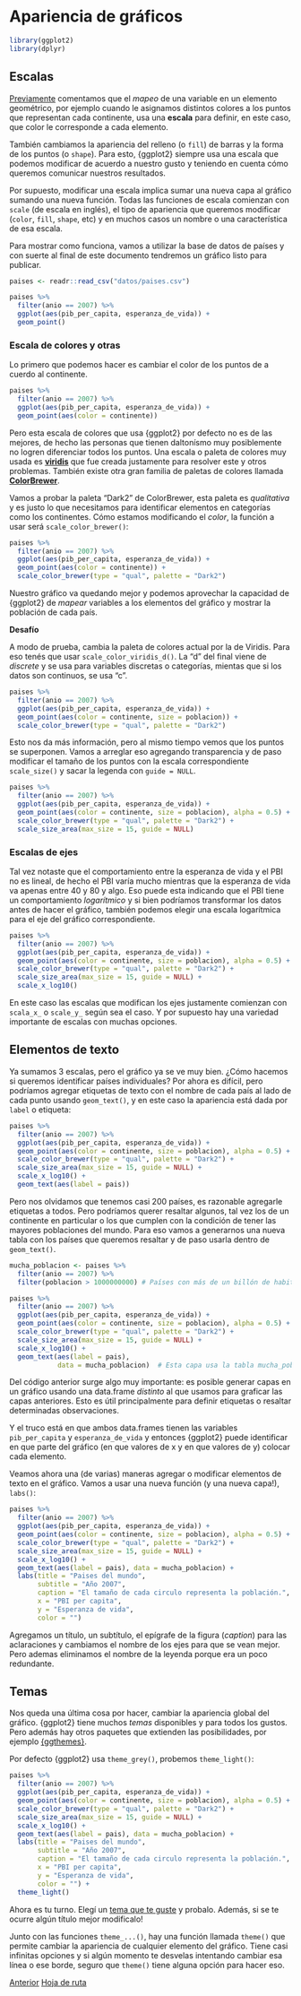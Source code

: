 # Apariencia de gráficos


```r
library(ggplot2)
library(dplyr)
```

## Escalas

[Previamente](06-graficos-I.html) comentamos que el *mapeo* de una variable en un elemento geométrico, por ejemplo cuando le asignamos distintos colores a los puntos que representan cada continente, usa una **escala** para definir, en este caso, que color le corresponde a cada elemento.

También cambiamos la apariencia del relleno (o `fill`) de barras y la forma de los puntos (o `shape`).
Para esto, {ggplot2} siempre usa una escala que podemos modificar de acuerdo a nuestro gusto y teniendo en cuenta cómo queremos comunicar nuestros resultados.

Por supuesto, modificar una escala implica sumar una nueva capa al gráfico sumando una nueva función.
Todas las funciones de escala comienzan con `scale` (de escala en inglés), el tipo de apariencia que queremos modificar (`color`, `fill`, `shape`, etc) y en muchos casos un nombre o una característica de esa escala.

Para mostrar como funciona, vamos a utilizar la base de datos de países y con suerte al final de este documento tendremos un gráfico listo para publicar.

```r
paises <- readr::read_csv("datos/paises.csv")

paises %>% 
  filter(anio == 2007) %>% 
  ggplot(aes(pib_per_capita, esperanza_de_vida)) +
  geom_point()

```

### Escala de colores y otras

Lo primero que podemos hacer es cambiar el color de los puntos de a cuerdo al continente.

```r
paises %>% 
  filter(anio == 2007) %>% 
  ggplot(aes(pib_per_capita, esperanza_de_vida)) +
  geom_point(aes(color = continente))
```

Pero esta escala de colores que usa {ggplot2} por defecto no es de las mejores, de hecho las personas que tienen daltonísmo muy posiblemente no logren diferenciar todos los puntos.
Una escala o paleta de colores muy usada es [**viridis**](https://cran.r-project.org/web/packages/viridis/vignettes/intro-to-viridis.html) que fue creada justamente para resolver este y otros problemas.
También existe otra gran familia de paletas de colores llamada [**ColorBrewer**](https://colorbrewer2.org/).

Vamos a probar la paleta "Dark2" de ColorBrewer, esta paleta es *qualitativa* y es justo lo que necesitamos para identificar elementos en categorías como los continentes.
Cómo estamos modificando el *color*, la función a usar será `scale_color_brewer()`:

```r
paises %>% 
  filter(anio == 2007) %>% 
  ggplot(aes(pib_per_capita, esperanza_de_vida)) +
  geom_point(aes(color = continente)) +
  scale_color_brewer(type = "qual", palette = "Dark2")
```

Nuestro gráfico va quedando mejor y podemos aprovechar la capacidad de {ggplot2} de *mapear* variables a los elementos del gráfico y mostrar la población de cada país.

::: {.alert .alert-info}
**Desafío**

A modo de prueba, cambia la paleta de colores actual por la de Viridis.
Para eso tenés que usar `scale_color_viridis_d()`.
La "d" del final viene de *discrete* y se usa para variables discretas o categorías, mientas que si los datos son continuos, se usa "c".
:::

```r
paises %>% 
  filter(anio == 2007) %>% 
  ggplot(aes(pib_per_capita, esperanza_de_vida)) +
  geom_point(aes(color = continente, size = poblacion)) +
  scale_color_brewer(type = "qual", palette = "Dark2")
```

Esto nos da más información, pero al mismo tiempo vemos que los puntos se superponen.
Vamos a arreglar eso agregando transparencia y de paso modificar el tamaño de los puntos con la escala correspondiente `scale_size()` y sacar la legenda con `guide = NULL`.

```r
paises %>% 
  filter(anio == 2007) %>% 
  ggplot(aes(pib_per_capita, esperanza_de_vida)) +
  geom_point(aes(color = continente, size = poblacion), alpha = 0.5) +
  scale_color_brewer(type = "qual", palette = "Dark2") +
  scale_size_area(max_size = 15, guide = NULL)
```

### Escalas de ejes

Tal vez notaste que el comportamiento entre la esperanza de vida y el PBI no es lineal, de hecho el PBI varía mucho mientras que la esperanza de vida va apenas entre 40 y 80 y algo.
Eso puede esta indicando que el PBI tiene un comportamiento *logarítmico* y si bien podríamos transformar los datos antes de hacer el gráfico, también podemos elegir una escala logarítmica para el eje del gráfico correspondiente.

```r
paises %>% 
  filter(anio == 2007) %>% 
  ggplot(aes(pib_per_capita, esperanza_de_vida)) +
  geom_point(aes(color = continente, size = poblacion), alpha = 0.5) +
  scale_color_brewer(type = "qual", palette = "Dark2") +
  scale_size_area(max_size = 15, guide = NULL) +
  scale_x_log10()
```

En este caso las escalas que modifican los ejes justamente comienzan con `scala_x_` o `scale_y_` según sea el caso.
Y por supuesto hay una variedad importante de escalas con muchas opciones.

## Elementos de texto

Ya sumamos 3 escalas, pero el gráfico ya se ve muy bien.
¿Cómo hacemos si queremos identificar países individuales?
Por ahora es difícil, pero podríamos agregar etiquetas de texto con el nombre de cada país al lado de cada punto usando `geom_text()`, y en este caso la apariencia está dada por `label` o etiqueta:

```r
paises %>% 
  filter(anio == 2007) %>% 
  ggplot(aes(pib_per_capita, esperanza_de_vida)) +
  geom_point(aes(color = continente, size = poblacion), alpha = 0.5) +
  scale_color_brewer(type = "qual", palette = "Dark2") +
  scale_size_area(max_size = 15, guide = NULL) +
  scale_x_log10() +
  geom_text(aes(label = pais)) 
```

Pero nos olvidamos que tenemos casi 200 países, es razonable agregarle etiquetas a todos.
Pero podríamos querer resaltar algunos, tal vez los de un continente en particular o los que cumplen con la condición de tener las mayores poblaciones del mundo.
Para eso vamos a generarnos una nueva tabla con los países que queremos resaltar y de paso usarla dentro de `geom_text()`.

```r
mucha_poblacion <- paises %>% 
  filter(anio == 2007) %>% 
  filter(poblacion > 1000000000) # Países con más de un billón de habitantes!

paises %>% 
  filter(anio == 2007) %>% 
  ggplot(aes(pib_per_capita, esperanza_de_vida)) +
  geom_point(aes(color = continente, size = poblacion), alpha = 0.5) +
  scale_color_brewer(type = "qual", palette = "Dark2") +
  scale_size_area(max_size = 15, guide = NULL) +
  scale_x_log10() +
  geom_text(aes(label = pais), 
            data = mucha_poblacion)  # Esta capa usa la tabla mucha_población!
```

::: {.alert .alert-success}
Del código anterior surge algo muy importante: es posible generar capas en un gráfico usando una data.frame *distinto* al que usamos para graficar las capas anteriores.
Esto es útil principalmente para definir etiquetas o resaltar determinadas observaciones.

Y el truco está en que ambos data.frames tienen las variables `pib_per_capita` y `esperanza_de_vida` y entonces {ggplot2} puede identificar en que parte del gráfico (en que valores de x y en que valores de y) colocar cada elemento.
:::

Veamos ahora una (de varias) maneras agregar o modificar elementos de texto en el gráfico.
Vamos a usar una nueva función (y una nueva capa!), `labs()`:

```r
paises %>% 
  filter(anio == 2007) %>% 
  ggplot(aes(pib_per_capita, esperanza_de_vida)) +
  geom_point(aes(color = continente, size = poblacion), alpha = 0.5) +
  scale_color_brewer(type = "qual", palette = "Dark2") +
  scale_size_area(max_size = 15, guide = NULL) +
  scale_x_log10() +
  geom_text(aes(label = pais), data = mucha_poblacion) +
  labs(title = "Paises del mundo",
       subtitle = "Año 2007",
       caption = "El tamaño de cada circulo representa la población.",
       x = "PBI per capita",
       y = "Esperanza de vida",
       color = "")
```

Agregamos un título, un subtítulo, el epígrafe de la figura (*caption*) para las aclaraciones y cambiamos el nombre de los ejes para que se vean mejor.
Pero ademas eliminamos el nombre de la leyenda porque era un poco redundante.

## Temas

Nos queda una última cosa por hacer, cambiar la apariencia global del gráfico.
{ggplot2} tiene muchos *temas* disponibles y para todos los gustos.
Pero además hay otros paquetes que extienden las posibilidades, por ejemplo [{ggthemes}](https://github.com/jrnold/ggthemes).

Por defecto {ggplot2} usa `theme_grey()`, probemos `theme_light()`:

```r
paises %>% 
  filter(anio == 2007) %>% 
  ggplot(aes(pib_per_capita, esperanza_de_vida)) +
  geom_point(aes(color = continente, size = poblacion), alpha = 0.5) +
  scale_color_brewer(type = "qual", palette = "Dark2") +
  scale_size_area(max_size = 15, guide = NULL) +
  scale_x_log10() +
  geom_text(aes(label = pais), data = mucha_poblacion) +
  labs(title = "Paises del mundo",
       subtitle = "Año 2007",
       caption = "El tamaño de cada circulo representa la población.",
       x = "PBI per capita",
       y = "Esperanza de vida",
       color = "") +
  theme_light()
```

::: {.alert .alert-info}
Ahora es tu turno.
Elegí un [tema que te guste](https://es.r4ds.hadley.nz/images/visualization-themes.png){.alert-link} y probalo.
Además, si se te ocurre algún título mejor modificalo!
:::

::: {.alert .alert-success}
Junto con las funciones `theme_...()`, hay una función llamada `theme()` que permite cambiar la apariencia de cualquier elemento del gráfico.
Tiene casi infinitas opciones y si algún momento te desvelas intentando cambiar esa línea o ese borde, seguro que `theme()` tiene alguna opción para hacer eso.
:::

::: {.btn-group role="group" aria-label="Navegación"}
<a href= "11-tablas.html" class = "btn btn-primary">Anterior</a> <a href= "hoja-de-ruta.html" class = "btn btn-primary">Hoja de ruta</a>
:::
